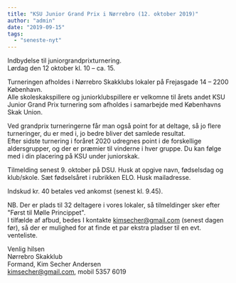 ```yaml
---
title: "KSU Junior Grand Prix i Nørrebro (12. oktober 2019)"
author: "admin"
date: "2019-09-15"
tags: 
  - "seneste-nyt"
---
```


Indbydelse til juniorgrandprixturnering.  
Lørdag den 12 oktober kl. 10 – ca. 15.

Turneringen afholdes i Nørrebro Skakklubs lokaler på Frejasgade 14 – 2200 København.  
Alle skoleskakspillere og juniorklubspillere er velkomne til årets andet KSU Junior Grand Prix turnering som afholdes i samarbejde med Københavns Skak Union.

Ved grandprix turneringerne får man også point for at deltage, så jo flere turneringer, du er med i, jo bedre bliver det samlede resultat.  
Efter sidste turnering i foråret 2020 udregnes point i de forskellige aldersgrupper, og der er præmier til vinderne i hver gruppe. Du kan følge med i din placering på KSU under juniorskak.

Tilmelding senest 9. oktober på DSU. Husk at opgive navn, fødselsdag og klub/skole. Sæt fødselsåret i rubrikken ELO. Husk mailadresse.

Indskud kr. 40 betales ved ankomst (senest kl. 9.45).

NB. Der er plads til 32 deltagere i vores lokaler, så tilmeldinger sker efter "Først til Mølle Princippet".  
I tilfælde af afbud, bedes I kontakte kimsecher@gmail.com (senest dagen før), så der er mulighed for at finde et par ekstra pladser til en evt. venteliste.

Venlig hilsen  
Nørrebro Skakklub  
Formand, Kim Secher Andersen  
kimsecher@gmail.com, mobil 5357 6019
